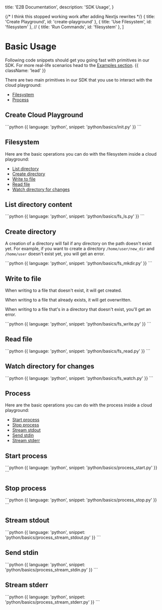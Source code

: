   title: 'E2B Documentation',
  description: 'SDK Usage',
}

{/* I think this stopped working work after adding Nextjs rewrites */}
  { title: 'Create Playground', id: 'create-playground' },
  { title: 'Use Filesystem', id: 'filesystem' },
  // { title: 'Run Commands', id: 'filesystem' },
]


# Basic Usage

Following code snippets should get you going fast with primitives in our SDK.
For more real-life scenarios head to the [Examples section](./examples/overview). {{ className: 'lead' }}

There are two main primitives in our SDK that you use to interact with the cloud playground:
- [Filesystem](/getting-started/basics#filesystem)
- [Process](/getting-started/basics#process)

## Create Cloud Playground
<CodeGroup>
```python {{ language: 'python', snippet: 'python/basics/init.py' }}
```
</CodeGroup>

## Filesystem

Here are the basic operations you can do with the filesystem inside a cloud playground:
- [List directory](/getting-started/basics#list-directory-content)
- [Create directory](/getting-started/basics#create-directory)
- [Write to file](/getting-started/basics#write-to-file)
- [Read file](/getting-started/basics#read-file)
- [Watch directory for changes](/getting-started/basics#watch-directory-for-changes)


## List directory content
<CodeGroup>
```python {{ language: 'python', snippet: 'python/basics/fs_ls.py' }}
```
</CodeGroup>

## Create directory

A creation of a directory will fail if any directory on the path doesn't exist yet.
For example, if you want to create a directory `/home/user/new_dir` and `/home/user` doesn't exist yet, you will get an error.

<CodeGroup>
```python {{ language: 'python', snippet: 'python/basics/fs_mkdir.py' }}
```
</CodeGroup>

## Write to file
When writing to a file that doesn't exist, it will get created.

When writing to a file that already exists, it will get overwritten.

When writing to a file that's in a directory that doesn't exist, you'll get an error.

<CodeGroup>
```python {{ language: 'python', snippet: 'python/basics/fs_write.py' }}
```
</CodeGroup>

## Read file
<CodeGroup>
```python {{ language: 'python', snippet: 'python/basics/fs_read.py' }}
```
</CodeGroup>

## Watch directory for changes
<CodeGroup>
```python {{ language: 'python', snippet: 'python/basics/fs_watch.py' }}
```
</CodeGroup>

## Process

Here are the basic operations you can do with the process inside a cloud playground:
- [Start process](/getting-started/basics#start-process)
- [Stop process](/getting-started/basics#stop-process)
- [Stream stdout](/getting-started/basics#stream-stdout)
- [Send stdin](/getting-started/basics#send-stdin)
- [Stream stderr](/getting-started/basics#stream-stderr)

## Start process
<CodeGroup>
```python {{ language: 'python', snippet: 'python/basics/process_start.py' }}
```
</CodeGroup>

## Stop process
<CodeGroup>
```python {{ language: 'python', snippet: 'python/basics/process_stop.py' }}
```
</CodeGroup>

## Stream stdout
<CodeGroup>
```python {{ language: 'python', snippet: 'python/basics/process_stream_stdout.py' }}
```
</CodeGroup>

## Send stdin
<CodeGroup>
```python {{ language: 'python', snippet: 'python/basics/process_stream_stdin.py' }}
```
</CodeGroup>

## Stream stderr
<CodeGroup>
```python {{ language: 'python', snippet: 'python/basics/process_stream_stderr.py' }}
```
</CodeGroup>
